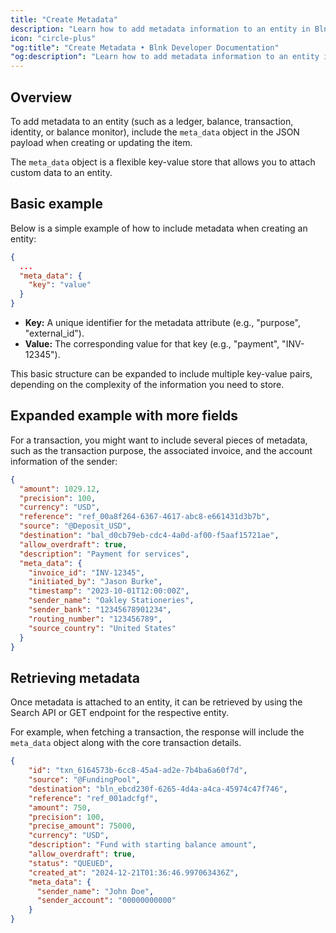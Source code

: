 ```yaml
---
title: "Create Metadata"
description: "Learn how to add metadata information to an entity in Blnk."
icon: "circle-plus"
"og:title": "Create Metadata • Blnk Developer Documentation"
"og:description": "Learn how to add metadata information to an entity in Blnk."
---
```



## Overview

To add metadata to an entity (such as a ledger, balance, transaction, identity, or balance monitor), include the `meta_data` object in the JSON payload when creating or updating the item. 

The `meta_data` object is a flexible key-value store that allows you to attach custom data to an entity.

## Basic example

Below is a simple example of how to include metadata when creating an entity:

```json
{
  ...
  "meta_data": {
    "key": "value"
  }
}
```

* **Key:** A unique identifier for the metadata attribute (e.g., "purpose", "external_id").
* **Value:** The corresponding value for that key (e.g., "payment", "INV-12345").

This basic structure can be expanded to include multiple key-value pairs, depending on the complexity of the information you need to store.

## Expanded example with more fields

For a transaction, you might want to include several pieces of metadata, such as the transaction purpose, the associated invoice, and the account information of the sender:

```json {10-18}
{
  "amount": 1029.12,
  "precision": 100,
  "currency": "USD",
  "reference": "ref_00a8f264-6367-4617-abc8-e661431d3b7b",
  "source": "@Deposit_USD",
  "destination": "bal_d0cb79eb-cdc4-4a0d-af00-f5aaf15721ae",
  "allow_overdraft": true,
  "description": "Payment for services",
  "meta_data": {
    "invoice_id": "INV-12345",
    "initiated_by": "Jason Burke",
    "timestamp": "2023-10-01T12:00:00Z",
    "sender_name": "Oakley Stationeries",
    "sender_bank": "12345678901234",
    "routing_number": "123456789",
    "source_country": "United States"
  }
}
```

## Retrieving metadata

Once metadata is attached to an entity, it can be retrieved by using the Search API or GET endpoint for the respective entity.

For example, when fetching a transaction, the response will include the `meta_data` object along with the core transaction details.

```json Response {14-17}
{
    "id": "txn_6164573b-6cc8-45a4-ad2e-7b4ba6a60f7d",
    "source": "@FundingPool",
    "destination": "bln_ebcd230f-6265-4d4a-a4ca-45974c47f746",
    "reference": "ref_001adcfgf",
    "amount": 750,
    "precision": 100,
    "precise_amount": 75000,
    "currency": "USD",
    "description": "Fund with starting balance amount",
    "allow_overdraft": true,
    "status": "QUEUED",
    "created_at": "2024-12-21T01:36:46.997063436Z",
    "meta_data": {
      "sender_name": "John Doe",
      "sender_account": "00000000000"
    }
}
```

<NeedHelp />